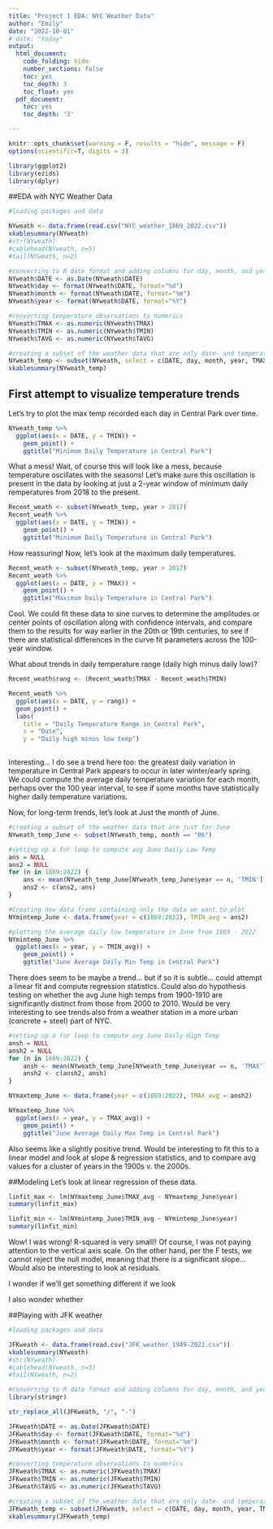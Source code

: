 ---
title: "Project 1 EDA: NYC Weather Data"
author: "Emily"
date: "2022-10-01"
# date: "today"
output:
  html_document:
    code_folding: hide
    number_sections: false
    toc: yes
    toc_depth: 3
    toc_float: yes
  pdf_document:
    toc: yes
    toc_depth: '3'

---
```{r init, include=FALSE}
knitr::opts_chunk$set(warning = F, results = "hide", message = F)
options(scientific=T, digits = 3) 

library(ggplot2)
library(ezids)
library(dplyr)
```


##EDA with NYC Weather Data

```{r, results="asis"}
#loading packages and data 

NYweath <- data.frame(read.csv("NYC_weather_1869_2022.csv"))
xkablesummary(NYweath)
#str(NYweath)                      
#cablehead(NYweath, n=5)
#tail(NYweath, n=2)

```

```{r, r = "as is"}
#converting to R date format and adding columns for day, month, and year
NYweath$DATE <- as.Date(NYweath$DATE)
NYweath$day <- format(NYweath$DATE, format="%d")
NYweath$month <- format(NYweath$DATE, format="%m")
NYweath$year <- format(NYweath$DATE, format="%Y")

#converting temperature observations to numerics
NYweath$TMAX <- as.numeric(NYweath$TMAX)
NYweath$TMIN <- as.numeric(NYweath$TMIN)
NYweath$TAVG <- as.numeric(NYweath$TAVG)

#creating a subset of the weather data that are only date- and temperature-related
NYweath_temp <- subset(NYweath, select = c(DATE, day, month, year, TMAX, TMIN, TAVG)) 
xkablesummary(NYweath_temp)
```

## First attempt to visualize temperature trends
Let's try to plot the max temp recorded each day in Central Park over time.

``` {r}
NYweath_temp %>% 
  ggplot(aes(x = DATE, y = TMIN)) +
    geom_point() +
    ggtitle("Minimum Daily Temperature in Central Park")
```

What a mess! Wait, of course this will look like a mess, because temperature oscillates with the seasons! Let's make sure this oscillation is present in the data by looking at just a 2-year window of minimum daily remperatures from 2018 to the present.

``` {r}
Recent_weath <- subset(NYweath_temp, year > 2017) 
Recent_weath %>% 
  ggplot(aes(x = DATE, y = TMIN)) +
    geom_point() +
    ggtitle("Minimum Daily Temperature in Central Park")
```

How reassuring! Now, let's look at the maximum daily temperatures.


``` {r}
Recent_weath <- subset(NYweath_temp, year > 2017) 
Recent_weath %>% 
  ggplot(aes(x = DATE, y = TMAX)) +
    geom_point() +
    ggtitle("Maximum Daily Temperature in Central Park")
```

Cool. We could fit these data to sine curves to determine the amplitudes or center points of oscillation along with confidence intervals, and compare them to the results for way earlier in the 20th or 19th centuries, to see if there are statistical differences in the curve fit parameters across the 100-year window.

What about trends in daily temperature range (daily high minus daily low)? 

``` {r}
Recent_weath$rang <- (Recent_weath$TMAX - Recent_weath$TMIN)

Recent_weath %>% 
  ggplot(aes(x = DATE, y = rang)) +
  geom_point() + 
  labs(
    title = "Daily Temperature Range in Central Park",
    x = "Date",
    y = "Daily high minus low temp")
    
```

Interesting... I do see a trend here too: the greatest daily variation in temperature in Central Park appears to occur in later winter/early spring. We could compute the average daily temperature variation for each month, perhaps over the 100 year interval, to see if some months have statistically higher daily temperature variations.

Now, for long-term trends, let's look at Just the month of June.


```{r }
#creating a subset of the weather data that are just for June
NYweath_temp_June <- subset(NYweath_temp, month == "06")

#setting up a for loop to compute avg June Daily Low Temp
ans = NULL
ans2 = NULL
for (n in 1869:2022) {
    ans <- mean(NYweath_temp_June[NYweath_temp_June$year == n, 'TMIN'], na.rm=TRUE)
    ans2 <- c(ans2, ans)
}

#Creating new data frame containing only the data we want to plot
NYmintemp_June <- data.frame(year = c(1869:2022), TMIN_avg = ans2)

#plotting the average daily low temperature in June from 1869 - 2022
NYmintemp_June %>% 
  ggplot(aes(x = year, y = TMIN_avg)) +
    geom_point() +
    ggtitle("June Average Daily Min Temp in Central Park")

```
There does seem to be maybe a trend... but if so it is subtle... could attempt a linear fit and compute regression statistics. Could also do hypothesis testing on whether the avg June high temps from 1900-1910 are significantly distinct from those from 2000 to 2010. Would be very interesting to see trends also from a weather station in a more urban (concrete + steel) part of NYC.


```{r}
#setting up a for loop to compute avg June Daily High Temp
ansh = NULL
ansh2 = NULL
for (n in 1869:2022) {
    ansh <- mean(NYweath_temp_June[NYweath_temp_June$year == n, 'TMAX'], na.rm=TRUE)
    ansh2 <- c(ansh2, ansh)
}

NYmaxtemp_June <- data.frame(year = c(1869:2022), TMAX_avg = ansh2)

NYmaxtemp_June %>% 
  ggplot(aes(x = year, y = TMAX_avg)) +
    geom_point() +
    ggtitle("June Average Daily Max Temp in Central Park")

```

Also seems like a slightly positive trend. Would be interesting to fit this to a linear model and look at slope & regression statistics, and to compare avg values for a cluster of years in the 1900s v. the 2000s.

##Modeling
Let's look at linear regression of these data.

```{r}
linfit_max <- lm(NYmaxtemp_June$TMAX_avg ~ NYmaxtemp_June$year)
summary(linfit_max)

```
```{r}
linfit_min <- lm(NYmintemp_June$TMIN_avg ~ NYmintemp_June$year)
summary(linfit_min)

```

Wow! I was wrong! R-squared is very small!! Of course, I was not paying attention to the vertical axis scale.  On the other hand, per the F tests, we cannot reject the null model, meaning that there is a significant slope... Would also be interesting to look at residuals.  

I wonder if we'll get something different if we look 

I also wonder whether 

##Playing with JFK weather

```{r, results="asis"}
#loading packages and data 

JFKweath <- data.frame(read.csv("JFK_weather_1949-2022.csv"))
xkablesummary(NYweath)
#str(NYweath)                      
#cablehead(NYweath, n=5)
#tail(NYweath, n=2)

```

```{r, r = "as is"}
#converting to R date format and adding columns for day, month, and year
library(stringr)

str_replace_all(JFKweath, "/", "-")

JFKweath$DATE <- as.Date(JFKweath$DATE)
JFKweath$day <- format(JFKweath$DATE, format="%d")
JFKweath$month <- format(JFKweath$DATE, format="%m")
JFKweath$year <- format(JFKweath$DATE, format="%Y")

#converting temperature observations to numerics
JFKweath$TMAX <- as.numeric(JFKweath$TMAX)
JFKweath$TMIN <- as.numeric(JFKweath$TMIN)
JFKweath$TAVG <- as.numeric(JFKweath$TAVG)

#creating a subset of the weather data that are only date- and temperature-related
JFKweath_temp <- subset(JFKweath, select = c(DATE, day, month, year, TMAX, TMIN, TAVG)) 
xkablesummary(JFKweath_temp)
```